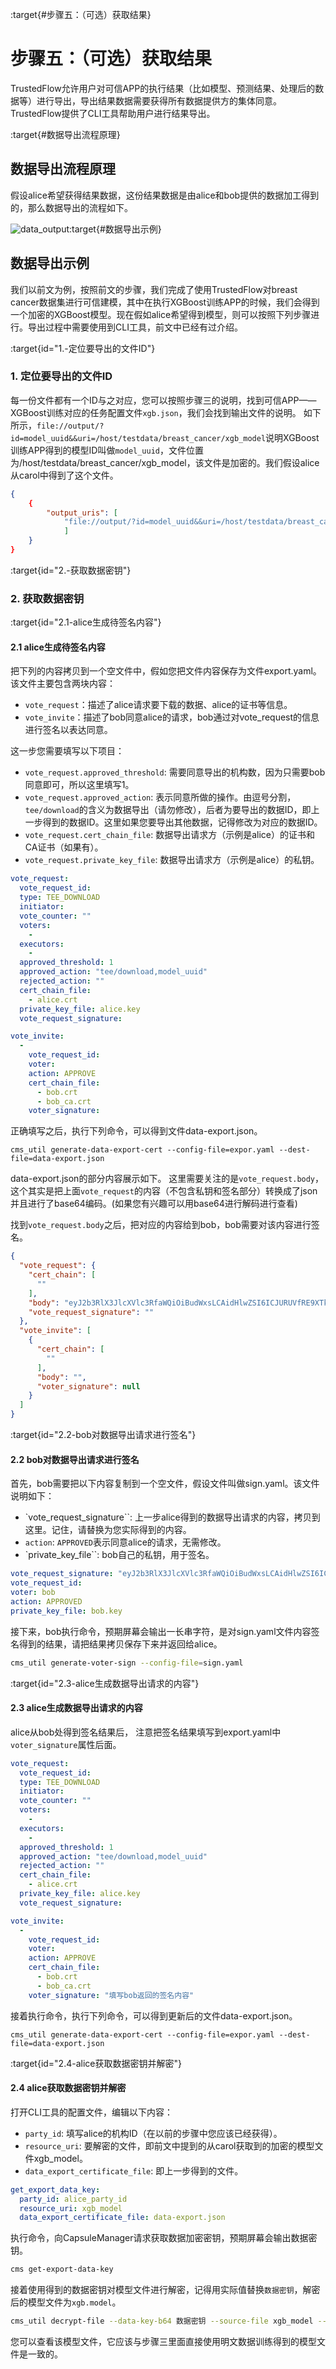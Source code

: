 :target{#步骤五：（可选）获取结果}

# 步骤五：（可选）获取结果

TrustedFlow允许用户对可信APP的执行结果（比如模型、预测结果、处理后的数据等）进行导出，导出结果数据需要获得所有数据提供方的集体同意。TrustedFlow提供了CLI工具帮助用户进行结果导出。

:target{#数据导出流程原理}

## 数据导出流程原理

假设alice希望获得结果数据，这份结果数据是由alice和bob提供的数据加工得到的，那么数据导出的流程如下。

![data\_output](../_assets/data_output.png):target{#数据导出示例}

## 数据导出示例

我们以前文为例，按照前文的步骤，我们完成了使用TrustedFlow对breast cancer数据集进行可信建模，其中在执行XGBoost训练APP的时候，我们会得到一个加密的XGBoost模型。现在假如alice希望得到模型，则可以按照下列步骤进行。导出过程中需要使用到CLI工具，前文中已经有过介绍。

:target{id="1.-定位要导出的文件ID"}

### 1. 定位要导出的文件ID

每一份文件都有一个ID与之对应，您可以按照步骤三的说明，找到可信APP——XGBoost训练对应的任务配置文件`xgb.json`，我们会找到输出文件的说明。 如下所示，`file://output/?id=model_uuid&&uri=/host/testdata/breast_cancer/xgb_model`说明XGBoost训练APP得到的模型ID叫做`model_uuid`，文件位置为/host/testdata/breast\_cancer/xgb\_model，该文件是加密的。我们假设alice从carol中得到了这个文件。

```json
{
    {
        "output_uris": [
            "file://output/?id=model_uuid&&uri=/host/testdata/breast_cancer/xgb_model"
            ]
    }
}
```

:target{id="2.-获取数据密钥"}

### 2. 获取数据密钥

:target{id="2.1-alice生成待签名内容"}

#### 2.1 alice生成待签名内容

把下列的内容拷贝到一个空文件中，假如您把文件内容保存为文件export.yaml。 该文件主要包含两块内容：

- `vote_request`：描述了alice请求要下载的数据、alice的证书等信息。
- `vote_invite`：描述了bob同意alice的请求，bob通过对vote\_request的信息进行签名以表达同意。

这一步您需要填写以下项目：

- `vote_request.approved_threshold`: 需要同意导出的机构数，因为只需要bob同意即可，所以这里填写1。
- `vote_request.approved_action`: 表示同意所做的操作。由逗号分割，`tee/download`的含义为数据导出（请勿修改），后者为要导出的数据ID，即上一步得到的数据ID。这里如果您要导出其他数据，记得修改为对应的数据ID。
- `vote_request.cert_chain_file`: 数据导出请求方（示例是alice）的证书和CA证书（如果有）。
- `vote_request.private_key_file`: 数据导出请求方（示例是alice）的私钥。

```yaml
vote_request:
  vote_request_id:
  type: TEE_DOWNLOAD
  initiator:
  vote_counter: ""
  voters:
    -
  executors:
    -
  approved_threshold: 1
  approved_action: "tee/download,model_uuid"
  rejected_action: ""
  cert_chain_file:
    - alice.crt
  private_key_file: alice.key
  vote_request_signature:

vote_invite:
  -
    vote_request_id:
    voter:
    action: APPROVE
    cert_chain_file:
      - bob.crt
      - bob_ca.crt
    voter_signature:
```

正确填写之后，执行下列命令，可以得到文件data-export.json。

```none
cms_util generate-data-export-cert --config-file=expor.yaml --dest-file=data-export.json
```

data-export.json的部分内容展示如下。 这里需要关注的是`vote_request.body`，这个其实是把上面`vote_request`的内容（不包含私钥和签名部分）转换成了json并且进行了base64编码。(如果您有兴趣可以用base64进行解码进行查看)

找到`vote_request.body`之后，把对应的内容给到bob，bob需要对该内容进行签名。

```json
{
  "vote_request": {
    "cert_chain": [
      ""
    ],
    "body": "eyJ2b3RlX3JlcXVlc3RfaWQiOiBudWxsLCAidHlwZSI6ICJURUVfRE9XTkxPQUQiLCAiaW5pdGlhdG9yIjogbnVsbCwgInZvdGVfY291bnRlciI6ICIiLCAidm90ZXJzIjogW251bGxdLCAiZXhlY3V0b3JzIjogW251bGxdLCAiYXBwcm92ZWRfdGhyZXNob2xkIjogMSwgImFwcHJvdmVkX2FjdGlvbiI6ICJ0ZWUvZG93bmxvYWQsbW9kZWxfdXVpZCIsICJyZWplY3RlZF9hY3Rpb24iOiAiIn0",
    "vote_request_signature": ""
  },
  "vote_invite": [
    {
      "cert_chain": [
        ""
      ],
      "body": "",
      "voter_signature": null
    }
  ]
}
```

:target{id="2.2-bob对数据导出请求进行签名"}

#### 2.2 bob对数据导出请求进行签名

首先，bob需要把以下内容复制到一个空文件，假设文件叫做sign.yaml。该文件说明如下：

- \`vote\_request\_signature\`\`: 上一步alice得到的数据导出请求的内容，拷贝到这里。记住，请替换为您实际得到的内容。
- `action`: `APPROVED`表示同意alice的请求，无需修改。
- \`private\_key\_file\`\`: bob自己的私钥，用于签名。

```yaml
vote_request_signature: "eyJ2b3RlX3JlcXVlc3RfaWQiOiBudWxsLCAidHlwZSI6ICJURUVfRE9XTkxPQUQiLCAiaW5pdGlhdG9yIjogbnVsbCwgInZvdGVfY291bnRlciI6ICIiLCAidm90ZXJzIjogW251bGxdLCAiZXhlY3V0b3JzIjogW251bGxdLCAiYXBwcm92ZWRfdGhyZXNob2xkIjogMSwgImFwcHJvdmVkX2FjdGlvbiI6ICJ0ZWUvZG93bmxvYWQsbW9kZWxfdXVpZCIsICJyZWplY3RlZF9hY3Rpb24iOiAiIn0"
vote_request_id:
voter: bob
action: APPROVED
private_key_file: bob.key
```

接下来，bob执行命令，预期屏幕会输出一长串字符，是对sign.yaml文件内容签名得到的结果，请把结果拷贝保存下来并返回给alice。

```bash
cms_util generate-voter-sign --config-file=sign.yaml
```

:target{id="2.3-alice生成数据导出请求的内容"}

#### 2.3 alice生成数据导出请求的内容

alice从bob处得到签名结果后， 注意把签名结果填写到export.yaml中`voter_signature`属性后面。

```yaml
vote_request:
  vote_request_id:
  type: TEE_DOWNLOAD
  initiator:
  vote_counter: ""
  voters:
    -
  executors:
    -
  approved_threshold: 1
  approved_action: "tee/download,model_uuid"
  rejected_action: ""
  cert_chain_file:
    - alice.crt
  private_key_file: alice.key
  vote_request_signature:

vote_invite:
  -
    vote_request_id:
    voter:
    action: APPROVE
    cert_chain_file:
      - bob.crt
      - bob_ca.crt
    voter_signature: "填写bob返回的签名内容"
```

接着执行命令，执行下列命令，可以得到更新后的文件data-export.json。

```none
cms_util generate-data-export-cert --config-file=expor.yaml --dest-file=data-export.json
```

:target{id="2.4-alice获取数据密钥并解密"}

#### 2.4 alice获取数据密钥并解密

打开CLI工具的配置文件，编辑以下内容：

- `party_id`: 填写alice的机构ID（在以前的步骤中您应该已经获得）。
- `resource_uri`: 要解密的文件，即前文中提到的从carol获取到的加密的模型文件xgb\_model。
- `data_export_certificate_file`: 即上一步得到的文件。

```yaml
get_export_data_key:
  party_id: alice_party_id
  resource_uri: xgb_model
  data_export_certificate_file: data-export.json
```

执行命令，向CapsuleManager请求获取数据加密密钥，预期屏幕会输出数据密钥。

```bash
cms get-export-data-key
```

接着使用得到的数据密钥对模型文件进行解密，记得用实际值替换`数据密钥`，解密后的模型文件为`xgb.model`。

```bash
cms_util decrypt-file --data-key-b64 数据密钥 --source-file xgb_model --dest-file xgb.model
```

您可以查看该模型文件，它应该与步骤三里面直接使用明文数据训练得到的模型文件是一致的。
